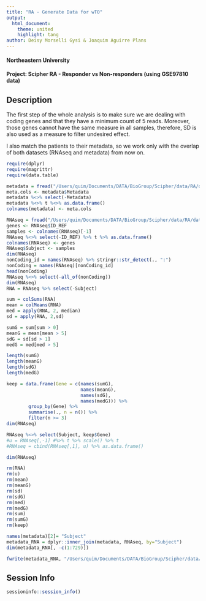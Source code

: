 ```yaml
---
title: "RA - Generate Data for wTO"
output:
  html_document:
    theme: united
    highlight: tang
author: Deisy Morselli Gysi & Joaquim Aguirre Plans
---
```

#### Northeastern University
#### Project: Scipher RA - Responder vs Non-responders (using GSE97810 data)

## Description

The first step of the whole analysis is to make sure we are dealing with coding genes and that they have a minimum count of 5 reads. Moreover, those genes cannot have the same measure in all samples, therefore, SD is also used as a measure to filter undesired effect. 

I also match the patients to their metadata, so we work only with the overlap of both datasets (RNAseq and metadata) from now on.

```r
require(dplyr)
require(magrittr)
require(data.table)
```



```r
metadata = fread("/Users/quim/Documents/DATA/BioGroup/Scipher/data/RA/data/GSE97810/pData/GSE97810_pData.csv")
meta.cols <- metadata$Metadata
metadata %<>% select(-Metadata)
metadata %<>% t %<>% as.data.frame()
colnames(metadata) <- meta.cols
```



```r
RNAseq = fread("/Users/quim/Documents/DATA/BioGroup/Scipher/data/RA/data/GSE97810/exprs/GSE97810_exprs.csv")
genes <- RNAseq$ID_REF
samples <- colnames(RNAseq)[-1]
RNAseq %<>% select(-ID_REF) %>% t %>% as.data.frame()
colnames(RNAseq) <- genes
RNAseq$Subject <- samples
dim(RNAseq)
nonCoding_id = names(RNAseq) %>% stringr::str_detect(., ":")
nonCoding = names(RNAseq)[nonCoding_id]
head(nonCoding)
RNAseq %<>% select(-all_of(nonCoding))
dim(RNAseq)
RNA = RNAseq %>% select(-Subject)
```


```r
sum = colSums(RNA)
mean = colMeans(RNA)
med = apply(RNA, 2, median)
sd = apply(RNA, 2,sd)

sumG = sum[sum > 0]
meanG = mean[mean > 5]
sdG = sd[sd > 1]
medG = med[med > 5]

length(sumG)
length(meanG)
length(sdG)
length(medG)

keep = data.frame(Gene = c(names(sumG), 
                           names(meanG),
                           names(sdG), 
                           names(medG))) %>% 
        group_by(Gene) %>% 
        summarise(., n = n()) %>% 
        filter(n >= 3)
dim(RNAseq)

RNAseq %<>% select(Subject, keep$Gene)
#u = RNAseq[,-1] #%>% t %>% scale() %>% t
#RNAseq = cbind(RNAseq[,1], u) %>% as.data.frame()

dim(RNAseq)

rm(RNA)
rm(u)
rm(mean)
rm(meanG)
rm(sd)
rm(sdG)
rm(med)
rm(medG)
rm(sum)
rm(sumG)
rm(keep)
```


```r
names(metadata)[2]= "Subject"
metadata_RNA = dplyr::inner_join(metadata, RNAseq, by="Subject")
dim(metadata_RNA[, -c(1:729)])
```
```r
fwrite(metadata_RNA, "/Users/quim/Documents/DATA/BioGroup/Scipher/data/RA/data/GSE97810/exprs/GSE97810_Meta_RNA_Cleaned.csv")
```

## Session Info
```r
sessioninfo::session_info()
```
